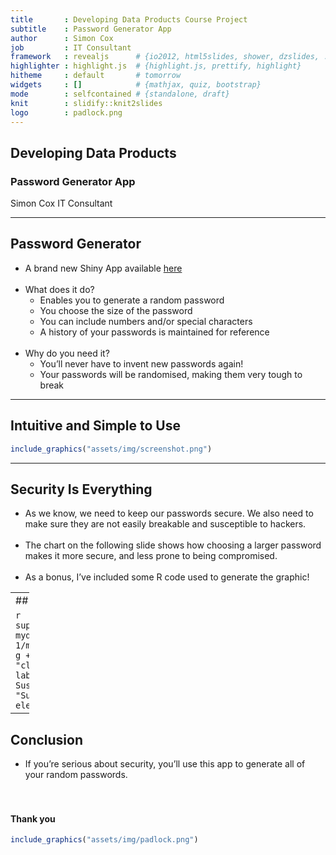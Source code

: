```yaml
---
title       : Developing Data Products Course Project
subtitle    : Password Generator App
author      : Simon Cox
job         : IT Consultant
framework   : revealjs      # {io2012, html5slides, shower, dzslides, ...}
highlighter : highlight.js  # {highlight.js, prettify, highlight}
hitheme     : default       # tomorrow
widgets     : []            # {mathjax, quiz, bootstrap}
mode        : selfcontained # {standalone, draft}
knit        : slidify::knit2slides
logo        : padlock.png
---
```


## Developing Data Products

### Password Generator App  
Simon Cox
IT Consultant

---

## Password Generator

* A brand new Shiny App available [here](https://coxy-74.shinyapps.io/Password-Generator/)  
<br>
* What does it do?  
    + Enables you to generate a random password  
    + You choose the size of the password  
    + You can include numbers and/or special characters  
    + A history of your passwords is maintained for reference  
<br>
* Why do you need it?  
    + You'll never have to invent new passwords again!
    + Your passwords will be randomised, making them very tough to break

---

## Intuitive and Simple to Use  

```r
include_graphics("assets/img/screenshot.png")
```

---

## Security Is Everything

* As we know, we need to keep our passwords secure. We also need to make sure they are not easily breakable and susceptible to hackers.  
<br>
* The chart on the following slide shows how choosing a larger password makes it more secure, and less prone to being compromised.  
<br>
* As a bonus, I've included some R code used to generate the graphic!

---
## Bigger is Better

```r
suppressPackageStartupMessages(library(ggplot2))
mydf <- data.frame("x" = (6:50)); mydf$y <- 1/mydf$x
g <- ggplot(data = mydf, aes(x=x, y=y))
g + geom_line(arrow = arrow(angle = 15, type = "closed"), color = "steelblue", size = 1) +
    labs(title = "Password Compromise Susceptibility", x = "Length of Password", y = "Susceptibility") +
    theme(axis.text.y = element_blank(),axis.ticks.y = element_blank())
```

---
## Conclusion

* If you're serious about security, you'll use this app to generate all of your random passwords.  
<br>
<br>

#### Thank you

```r
include_graphics("assets/img/padlock.png")
```

